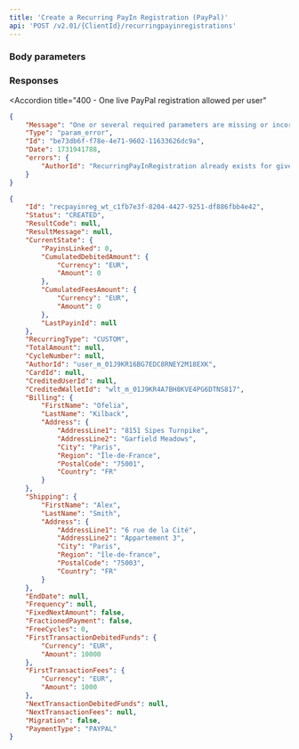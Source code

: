 ```yaml
---
title: 'Create a Recurring PayIn Registration (PayPal)'  
api: 'POST /v2.01/{ClientId}/recurringpayinregistrations'  
---
```





### Body parameters  

<AuthorId />  

<CreditedWalletId />  

<FirstTransactionDebitedFunds />  

<FirstTransactionFees />  

<Billing3 />  

<Shipping5 />  

<FixedNextAmount1 />  

<NextTransactionDebitedFunds1 />  

<NextTransactionFees />  

<PaymentType15 />  

<ProfilingAttemptReference />  

### Responses  

<AccordionGroup>

<Accordion title="200">  

<IdResponse />  

<Status15Response />  

<ResultCodeResponse />  

<ResultMessageResponse />  

<CurrentStateResponse />  

<RecurringType1Response />  

<TotalAmount1Response />  

<CycleNumber1Response />  

<AuthorIdResponse />  

<CardId2Response />  

<CreditedUserIdResponse />  

<CreditedWalletIdResponse />  

<Billing1Response />  

<Shipping6Response />  

<EndDate1Response />  

<Frequency1Response />  

<FixedNextAmount1Response />  

<FractionedPayment1Response />  

<FreeCycles1Response />  

<FirstTransactionDebitedFundsResponse />  

<FirstTransactionFeesResponse />  

<NextTransactionDebitedFunds1Response />  

<NextTransactionFeesResponse />  

<Migration1Response />

<PaymentType15Response />

</Accordion>

</AccordionGroup>

<AccordionGroup>

<Accordion
title="400 - One live PayPal registration allowed per user"
>
````json
{
    "Message": "One or several required parameters are missing or incorrect. An incorrect resource ID also raises this kind of error.",
    "Type": "param_error",
    "Id": "be73db6f-f78e-4e71-9602-11633626dc9a",
    "Date": 1731941788,
    "errors": {
        "AuthorId": "RecurringPayInRegistration already exists for given AuthorId=user_m_01JCQYRAFZQMN5TD4X5Z3JFZT0 and PaymentType=PAYPAL"
    }
}
````
</Accordion>

</AccordionGroup>

<ResponseExample>  

```json 200  
{
    "Id": "recpayinreg_wt_c1fb7e3f-8204-4427-9251-df886fbb4e42",
    "Status": "CREATED",
    "ResultCode": null,
    "ResultMessage": null,
    "CurrentState": {
        "PayinsLinked": 0,
        "CumulatedDebitedAmount": {
            "Currency": "EUR",
            "Amount": 0
        },
        "CumulatedFeesAmount": {
            "Currency": "EUR",
            "Amount": 0
        },
        "LastPayinId": null
    },
    "RecurringType": "CUSTOM",
    "TotalAmount": null,
    "CycleNumber": null,
    "AuthorId": "user_m_01J9KR16BG7EDC8RNEY2M18EXK",
    "CardId": null,
    "CreditedUserId": null,
    "CreditedWalletId": "wlt_m_01J9KR4A7BH8KVE4PG6DTNS817",
    "Billing": {
        "FirstName": "Ofelia",
        "LastName": "Kilback",
        "Address": {
            "AddressLine1": "8151 Sipes Turnpike",
            "AddressLine2": "Garfield Meadows",
            "City": "Paris",
            "Region": "Île-de-France",
            "PostalCode": "75001",
            "Country": "FR"
        }
    },
    "Shipping": {
        "FirstName": "Alex",
        "LastName": "Smith",
        "Address": {
            "AddressLine1": "6 rue de la Cité",
            "AddressLine2": "Appartement 3",
            "City": "Paris",
            "Region": "île-de-france",
            "PostalCode": "75003",
            "Country": "FR"
        }
    },
    "EndDate": null,
    "Frequency": null,
    "FixedNextAmount": false,
    "FractionedPayment": false,
    "FreeCycles": 0,
    "FirstTransactionDebitedFunds": {
        "Currency": "EUR",
        "Amount": 10000
    },
    "FirstTransactionFees": {
        "Currency": "EUR",
        "Amount": 1000
    },
    "NextTransactionDebitedFunds": null,
    "NextTransactionFees": null,
    "Migration": false,
    "PaymentType": "PAYPAL"
}
```  

</ResponseExample>  

<RequestExample>  

  <RestCreateRecurringPayinRegistrationPayPal />
  
</RequestExample>